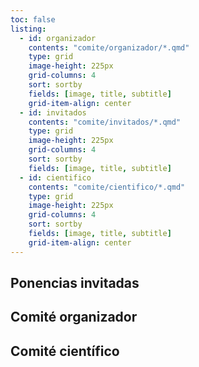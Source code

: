 ```yaml
---
toc: false
listing:
  - id: organizador
    contents: "comite/organizador/*.qmd"
    type: grid
    image-height: 225px
    grid-columns: 4
    sort: sortby
    fields: [image, title, subtitle]
    grid-item-align: center
  - id: invitados
    contents: "comite/invitados/*.qmd"
    type: grid
    image-height: 225px
    grid-columns: 4
    sort: sortby
    fields: [image, title, subtitle]
  - id: cientifico
    contents: "comite/cientifico/*.qmd"
    type: grid
    image-height: 225px
    grid-columns: 4
    sort: sortby
    fields: [image, title, subtitle]
    grid-item-align: center
---
```


## Ponencias invitadas

:::{#invitados}
:::

## Comité organizador

:::{#organizador}
:::

## Comité científico

:::{#cientifico}
:::
